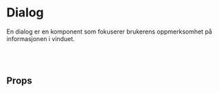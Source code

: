 

<Meta of={DialogStories} />

<DocsContainer>

# Dialog

En dialog er en komponent som fokuserer brukerens oppmerksomhet på informasjonen i vinduet.

<br/><br/>

## Props
<Canvas of={DialogStories.Preview}/>
<Controls of={DialogStories.Preview}/>


</DocsContainer>
